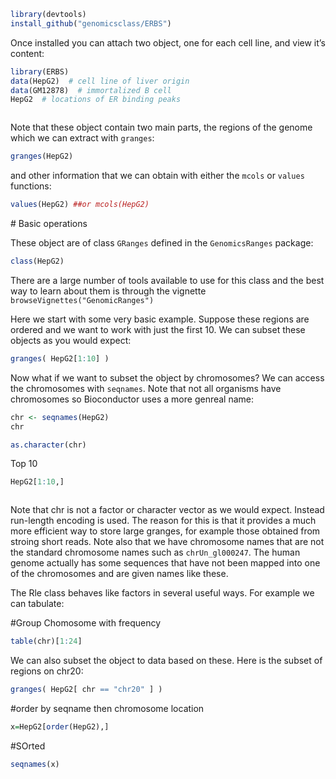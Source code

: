 ```{r geter,eval=FALSE}
library(devtools)
install_github("genomicsclass/ERBS")
```

Once installed you can attach two object, one for each cell line, and view it's content:
```{r}
library(ERBS)
data(HepG2)  # cell line of liver origin
data(GM12878)  # immortalized B cell
HepG2  # locations of ER binding peaks
```

```{r}

```


Note that these object contain two main parts, the regions of the genome which we can extract with  `granges`:
```{r}
granges(HepG2)
```
and other information that we can obtain with either the `mcols` or `values` functions:
```{r}
values(HepG2) ##or mcols(HepG2)
```

<a name="basic"></a>
# Basic operations 

These object are of class `GRanges` defined in the `GenomicsRanges` package:
```{r}
class(HepG2)
```
There are a large number of tools available to use for this class and the best way to learn about them is through the vignette `browseVignettes("GenomicRanges")`

Here we start with some very basic example. Suppose these regions are ordered and we want to work with just the first 10. We can subset these objects as you would expect:
```{r}
granges( HepG2[1:10] )
```
Now what if we want to subset the object by chromosomes? We can access the chromosomes with `seqnames`. Note that not all organisms have chromosomes so Bioconductor uses a more genreal name:

```{r}
chr <- seqnames(HepG2)
chr
```
```{r}
as.character(chr)
```

Top 10
```{r}
HepG2[1:10,]

```
```{r}


```



Note that chr is not a factor or character vector as we would expect. Instead run-length encoding is used. The reason for this is that it provides a much more efficient way to store large granges, for example those obtained from stroing short reads. Note also that we have chromosome names that are not the standard chromosome names such as `chrUn_gl000247`. The human genome actually has some sequences that have not been mapped into one of the chromosomes and are given names like these. 

The Rle class behaves like factors in several useful ways. For example we can tabulate:


#Group Chomosome with frequency
```{r}
table(chr)[1:24]
```

We can also subset the object to data based on these. Here is the subset of regions on chr20:

```{r}
granges( HepG2[ chr == "chr20" ] )
```


#order by seqname then chromosome location

```{r}
x=HepG2[order(HepG2),] 
```

#SOrted
```{r}
seqnames(x)
```

